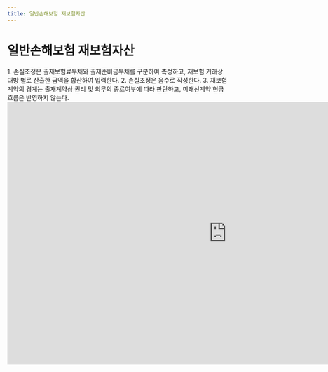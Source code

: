 ```yaml
---
title: 일반손해보험 재보험자산
---
```

# 일반손해보험 재보험자산

<Accordion multiple activeIndex={[]}>
<AccordionTab header="[작성 요령]">
1. 손실조정은 출재보험료부채와 출재준비금부채를 구분하여 측정하고, 재보험 거래상대방 별로 산출한 금액을 합산하여 입력한다.
2. 손실조정은 음수로 작성한다.
3. 재보험계약의 경계는 출재계약상 권리 및 의무의 종료여부에 따라 판단하고, 미래신계약 현금흐름은 반영하지 않는다.
</AccordionTab>
</Accordion>

<br/>

<iframe width="1000" height="600" frameborder="0" scrolling="no"
src="https://onedrive.live.com/embed?resid=AB5F66CE0CF8D024%2116554&authkey=%21ACzRWZavyE-79hc&em=2
&wdAllowInteractivity=False&ActiveCell='1-11'!D11&Item='1-11'!A7:J32
&wdHideGridlines=True
&wdDownloadButton=False
&waccluster=PSG3">
</iframe>
